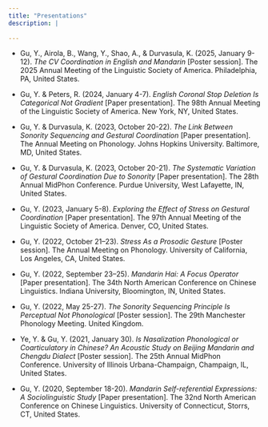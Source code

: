 ```yaml
---
title: "Presentations"
description: |
 
---
```


* Gu, Y., Airola, B., Wang, Y., Shao, A., & Durvasula, K. (2025, January 9-12). _The CV Coordination in English and Mandarin_ [Poster session]. The 2025 Annual Meeting of the Linguistic Society of America. Philadelphia, PA, United States.


* Gu, Y. & Peters, R. (2024, January 4-7). _English Coronal Stop Deletion Is Categorical Not Gradient_ [Paper presentation]. The 98th Annual Meeting of the Linguistic Society of America. New York, NY, United States.

* Gu, Y. & Durvasula, K. (2023, October 20-22). _The Link Between Sonority Sequencing and Gestural Coordination_ [Paper presentation]. The Annual Meeting on Phonology. Johns Hopkins University. Baltimore, MD, United States.

* Gu, Y. & Durvasula, K. (2023, October 20-21). _The Systematic Variation of Gestural Coordination Due to Sonority_ [Paper presentation]. The 28th Annual MidPhon Conference. Purdue University, West Lafayette, IN, United States.



* Gu, Y. (2023, January 5-8). _Exploring the Effect of Stress on Gestural Coordination_ [Paper presentation]. The 97th Annual Meeting of the Linguistic Society of America. Denver, CO, United States.

* Gu, Y. (2022, October 21–23). _Stress As a Prosodic Gesture_ [Poster session]. The Annual Meeting on Phonology. University of California, Los Angeles, CA, United States.


* Gu, Y. (2022, September 23–25). _Mandarin Hai: A Focus Operator_ [Paper presentation]. The 34th North American Conference on Chinese Linguistics. Indiana University, Bloomington, IN, United States.


* Gu, Y. (2022, May 25-27). _The Sonority Sequencing Principle Is Perceptual Not Phonological_ [Poster session]. The 29th Manchester Phonology Meeting. United Kingdom. 



* Ye, Y. & Gu, Y. (2021, January 30). _Is Nasalization Phonological or Coarticulatory in Chinese? An Acoustic Study on Beijing Mandarin and Chengdu Dialect_ [Poster session]. The 25th Annual MidPhon Conference. University of Illinois Urbana-Champaign, Champaign, IL, United States.

 * Gu, Y. (2020, September 18-20). _Mandarin Self-referential Expressions: A Sociolinguistic Study_ [Paper presentation]. The 32nd North American Conference on Chinese Linguistics. University of Connecticut, Storrs, CT, United States.   

